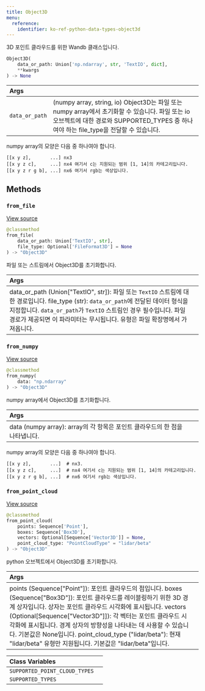 ---
title: Object3D
menu:
  reference:
    identifier: ko-ref-python-data-types-object3d
---

<Card title="View the source code" href="https://www.github.com/wandb/wandb/tree/637bddf198525810add5804059001b1b319d6ad1/wandb/sdk/data_types/object_3d.py#L186-L462" icon="github"/>

3D 포인트 클라우드를 위한 Wandb 클래스입니다.

```python
Object3D(
    data_or_path: Union['np.ndarray', str, 'TextIO', dict],
    **kwargs
) -> None
```

| Args |  |
| :--- | :--- |
|  `data_or_path` |  (numpy array, string, io) Object3D는 파일 또는 numpy array에서 초기화할 수 있습니다. 파일 또는 io 오브젝트에 대한 경로와 SUPPORTED_TYPES 중 하나여야 하는 file_type을 전달할 수 있습니다. |

numpy array의 모양은 다음 중 하나여야 합니다.

```
[[x y z],       ...] nx3
[[x y z c],     ...] nx4 여기서 c는 지원되는 범위 [1, 14]의 카테고리입니다.
[[x y z r g b], ...] nx6 여기서 rgb는 색상입니다.
```

## Methods

### `from_file`

[View source](https://www.github.com/wandb/wandb/tree/637bddf198525810add5804059001b1b319d6ad1/wandb/sdk/data_types/object_3d.py#L332-L349)

```python
@classmethod
from_file(
    data_or_path: Union['TextIO', str],
    file_type: Optional['FileFormat3D'] = None
) -> "Object3D"
```

파일 또는 스트림에서 Object3D를 초기화합니다.

| Args |  |
| :--- | :--- |
|  data_or_path (Union["TextIO", str]): 파일 또는 `TextIO` 스트림에 대한 경로입니다. file_type (str): `data_or_path`에 전달된 데이터 형식을 지정합니다. `data_or_path`가 `TextIO` 스트림인 경우 필수입니다. 파일 경로가 제공되면 이 파라미터는 무시됩니다. 유형은 파일 확장명에서 가져옵니다. |

### `from_numpy`

[View source](https://www.github.com/wandb/wandb/tree/637bddf198525810add5804059001b1b319d6ad1/wandb/sdk/data_types/object_3d.py#L351-L380)

```python
@classmethod
from_numpy(
    data: "np.ndarray"
) -> "Object3D"
```

numpy array에서 Object3D를 초기화합니다.

| Args |  |
| :--- | :--- |
|  data (numpy array): array의 각 항목은 포인트 클라우드의 한 점을 나타냅니다. |

numpy array의 모양은 다음 중 하나여야 합니다.

```
[[x y z],       ...]  # nx3.
[[x y z c],     ...]  # nx4 여기서 c는 지원되는 범위 [1, 14]의 카테고리입니다.
[[x y z r g b], ...]  # nx6 여기서 rgb는 색상입니다.
```

### `from_point_cloud`

[View source](https://www.github.com/wandb/wandb/tree/637bddf198525810add5804059001b1b319d6ad1/wandb/sdk/data_types/object_3d.py#L382-L416)

```python
@classmethod
from_point_cloud(
    points: Sequence['Point'],
    boxes: Sequence['Box3D'],
    vectors: Optional[Sequence['Vector3D']] = None,
    point_cloud_type: "PointCloudType" = "lidar/beta"
) -> "Object3D"
```

python 오브젝트에서 Object3D를 초기화합니다.

| Args |  |
| :--- | :--- |
|  points (Sequence["Point"]): 포인트 클라우드의 점입니다. boxes (Sequence["Box3D"]): 포인트 클라우드를 레이블링하기 위한 3D 경계 상자입니다. 상자는 포인트 클라우드 시각화에 표시됩니다. vectors (Optional[Sequence["Vector3D"]]): 각 벡터는 포인트 클라우드 시각화에 표시됩니다. 경계 상자의 방향성을 나타내는 데 사용할 수 있습니다. 기본값은 None입니다. point_cloud_type ("lidar/beta"): 현재 "lidar/beta" 유형만 지원됩니다. 기본값은 "lidar/beta"입니다. |

| Class Variables |  |
| :--- | :--- |
|  `SUPPORTED_POINT_CLOUD_TYPES`<a id="SUPPORTED_POINT_CLOUD_TYPES"></a> |   |
|  `SUPPORTED_TYPES`<a id="SUPPORTED_TYPES"></a> |   |
